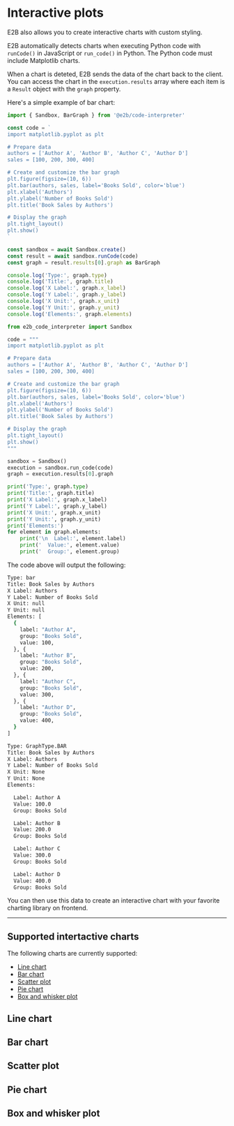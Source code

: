 # Interactive plots

E2B also allows you to create interactive charts with custom styling.

E2B automatically detects charts when executing Python code with `runCode()` in JavaScript or `run_code()` in Python. The Python code must include Matplotlib charts.

When a chart is deteted, E2B sends the data of the chart back to the client. You can access the chart in the `execution.results` array where each item is a `Result` object with the `graph` property.

Here's a simple example of bar chart:
<CodeGroup>
```js
import { Sandbox, BarGraph } from '@e2b/code-interpreter'

const code = `
import matplotlib.pyplot as plt

# Prepare data
authors = ['Author A', 'Author B', 'Author C', 'Author D']
sales = [100, 200, 300, 400]

# Create and customize the bar graph
plt.figure(figsize=(10, 6))
plt.bar(authors, sales, label='Books Sold', color='blue')
plt.xlabel('Authors')
plt.ylabel('Number of Books Sold')
plt.title('Book Sales by Authors')

# Display the graph
plt.tight_layout()
plt.show()
`

const sandbox = await Sandbox.create()
const result = await sandbox.runCode(code)
const graph = result.results[0].graph as BarGraph

console.log('Type:', graph.type)
console.log('Title:', graph.title)
console.log('X Label:', graph.x_label)
console.log('Y Label:', graph.y_label)
console.log('X Unit:', graph.x_unit)
console.log('Y Unit:', graph.y_unit)
console.log('Elements:', graph.elements)
```
```python
from e2b_code_interpreter import Sandbox

code = """
import matplotlib.pyplot as plt

# Prepare data
authors = ['Author A', 'Author B', 'Author C', 'Author D']
sales = [100, 200, 300, 400]

# Create and customize the bar graph
plt.figure(figsize=(10, 6))
plt.bar(authors, sales, label='Books Sold', color='blue')
plt.xlabel('Authors')
plt.ylabel('Number of Books Sold')
plt.title('Book Sales by Authors')

# Display the graph
plt.tight_layout()
plt.show()
"""

sandbox = Sandbox()
execution = sandbox.run_code(code)
graph = execution.results[0].graph

print('Type:', graph.type)
print('Title:', graph.title)
print('X Label:', graph.x_label)
print('Y Label:', graph.y_label)
print('X Unit:', graph.x_unit)
print('Y Unit:', graph.y_unit)
print('Elements:')
for element in graph.elements:
    print('\n  Label:', element.label)
    print('  Value:', element.value)
    print('  Group:', element.group)
```
</CodeGroup>


The code above will output the following:
<CodeGroup isTerminalCommand>
```bash {{ language: 'js' }}
Type: bar
Title: Book Sales by Authors
X Label: Authors
Y Label: Number of Books Sold
X Unit: null
Y Unit: null
Elements: [
  {
    label: "Author A",
    group: "Books Sold",
    value: 100,
  }, {
    label: "Author B",
    group: "Books Sold",
    value: 200,
  }, {
    label: "Author C",
    group: "Books Sold",
    value: 300,
  }, {
    label: "Author D",
    group: "Books Sold",
    value: 400,
  }
]
```
```bash {{ language: 'python' }}
Type: GraphType.BAR
Title: Book Sales by Authors
X Label: Authors
Y Label: Number of Books Sold
X Unit: None
Y Unit: None
Elements:

  Label: Author A
  Value: 100.0
  Group: Books Sold

  Label: Author B
  Value: 200.0
  Group: Books Sold

  Label: Author C
  Value: 300.0
  Group: Books Sold

  Label: Author D
  Value: 400.0
  Group: Books Sold
```
</CodeGroup>

You can then use this data to create an interactive chart with your favorite charting library on frontend.

---

## Supported intertactive charts

The following charts are currently supported:
- [Line chart](#line-chart)
- [Bar chart](#bar-chart)
- [Scatter plot](#scatter-plot)
- [Pie chart](#pie-chart)
- [Box and whisker plot](#box-and-whisker-plot)


## Line chart

## Bar chart

## Scatter plot

## Pie chart

## Box and whisker plot